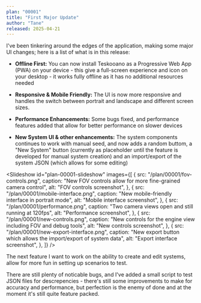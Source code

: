 ```yaml
---
plan: "00001"
title: "First Major Update"
author: "Tane"
released: 2025-04-21
---
```



I've been tinkering around the edges of the application, making some major UI changes; here is a list of what is in this release:

- **Offline First:** You can now install Teskooano as a Progressive Web App (PWA) on your device - this give a full-screen experience and icon on your desktop - it works fully offline as it has no additional resources needed

- **Responsive & Mobile Friendly:** The UI is now more responsive and handles the switch between portrait and landscape and different screen sizes.

- **Performance Enhancements:** Some bugs fixed, and performance features added that allow for better performance on slower devices

- **New System UI & other enhancements:** The system components continues to work with manual seed, and now adds a random buttom, a "New System" button (currently as placeholder until the feature is developed for manual system creation) and an import/export of the system JSON (which allows for some editing)

<Slideshow
  id="plan-00001-slideshow"
  images={[
    {
      src: "/plan/00001/fov-controls.png",
      caption: "New FOV controls allow for more fine-grained camera control",
      alt: "FOV controls screenshot",
    },
    {
      src: "/plan/00001/mobile-interface.png",
      caption: "New mobile-friendly interface in portrait mode",
      alt: "Mobile interface screenshot",
    },
    {
      src: "/plan/00001/performance.png",
      caption: "Two camera views open and still running at 120fps",
      alt: "Performance screenshot",
    },
    {
      src: "/plan/00001/new-controls.png",
      caption: "New controls for the engine view including FOV and debug tools",
      alt: "New controls screenshot",
    },
    {
      src: "/plan/00001/new-export-interface.png",
      caption:
        "New export button which allows the import/export of system data",
      alt: "Export interface screenshot",
    },
  ]}
/>

The next feature I want to work on the ability to create and edit systems, allow for more fun in setting up scenarios to test.

There are still plenty of noticable bugs, and I've added a small script to test JSON files for descrepencies - there's still some improvements to make for accuracy and performance, but perfection is the enemy of done and at the moment it's still quite feature packed.
